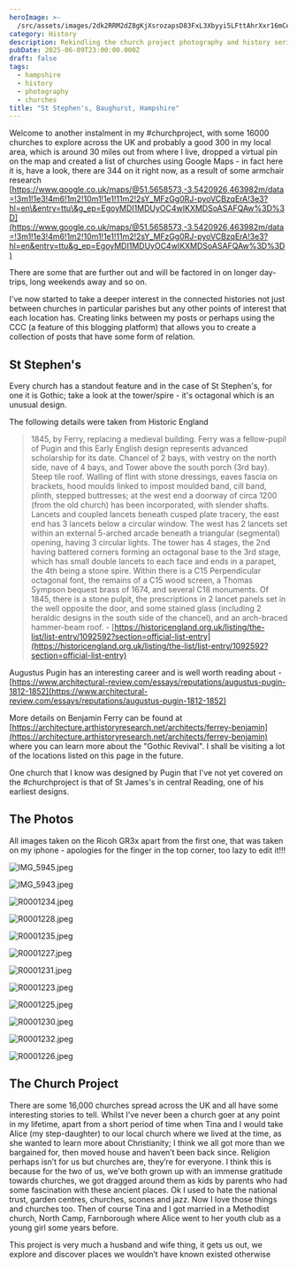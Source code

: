 ```yaml
---
heroImage: >-
  /src/assets/images/2dk2RRM2dZ8gKjXsrozapsD83FxL3Xbyyi5LFttAhrXxr16mCe4arfLJ1X6cjTUr5LMgDqPgWY1xyXeA7DVyyXzKe1wF1MMLFu7pbXDen3sdpfgjkve2kkVPdqcHMdxeD5drqzb2LKp2jgw29cwZGg4yEth5K8LwEkzKeR6UAi.jpeg
category: History
description: Rekindling the church project photography and history series
pubDate: 2025-06-09T23:00:00.000Z
draft: false
tags:
  - hampshire
  - history
  - photography
  - churches
title: "St Stephen's, Baughurst, Hampshire"
---
```


Welcome to another instalment in my #churchproject, with some 16000 churches to explore across the UK and probably a good 300 in my local area, which is around 30 miles out from where I live, dropped a virtual pin on the map and created a list of churches using Google Maps - in fact here it is, have a look, there are 344 on it right now, as a result of some armchair research [https://www.google.co.uk/maps/@51.5658573,-3.5420926,463982m/data=!3m1!1e3!4m6!1m2!10m1!1e1!11m2!2sY_MFzGg0RJ-pyoVCBzqErA!3e3?hl=en\&entry=ttu\&g_ep=EgoyMDI1MDUyOC4wIKXMDSoASAFQAw%3D%3D](https://www.google.co.uk/maps/@51.5658573,-3.5420926,463982m/data=!3m1!1e3!4m6!1m2!10m1!1e1!11m2!2sY_MFzGg0RJ-pyoVCBzqErA!3e3?hl=en&entry=ttu&g_ep=EgoyMDI1MDUyOC4wIKXMDSoASAFQAw%3D%3D)

There are some that are further out and will be factored in on longer day-trips, long weekends away and so on.

I've now started to take a deeper interest in the connected histories not just between churches in particular parishes but any other points of interest that each location has. Creating links between my posts or perhaps using the CCC (a feature of this blogging platform) that allows you to create a collection of posts that have some form of relation.

## St Stephen's

Every church has a standout feature and in the case of St Stephen's, for one it is Gothic; take a look at the tower/spire - it's octagonal which is an unusual design.

The following details were taken from Historic England

> 1845, by Ferry, replacing a medieval building. Ferry was a fellow-pupil of Pugin and this Early English design represents advanced scholarship for its date. Chancel of 2 bays, with vestry on the north side, nave of 4 bays, and Tower above the south porch (3rd bay). Steep tile roof. Walling of flint with stone dressings, eaves fascia on brackets, hood moulds linked to impost moulded band, cill band, plinth, stepped buttresses; at the west end a doorway of circa 1200 (from the old church) has been incorporated, with slender shafts. Lancets and coupled lancets beneath cusped plate tracery, the east end has 3 lancets below a circular window. The west has 2 lancets set within an external 5-arched arcade beneath a triangular (segmental) opening, having 3 circular lights. The tower has 4 stages, the 2nd having battered corners forming an octagonal base to the 3rd stage, which has small double lancets to each face and ends in a parapet, the 4th being a stone spire. Within there is a C15 Perpendicular octagonal font, the remains of a C15 wood screen, a Thomas Sympson bequest brass of 1674, and several C18 monuments. Of 1845, there is a stone pulpit, the prescriptions in 2 lancet panels set in the well opposite the door, and some stained glass (including 2 heraldic designs in the south side of the chancel), and an arch-braced hammer-beam roof. - [https://historicengland.org.uk/listing/the-list/list-entry/1092592?section=official-list-entry](https://historicengland.org.uk/listing/the-list/list-entry/1092592?section=official-list-entry)

Augustus Pugin has an interesting career and is well worth reading about - [https://www.architectural-review.com/essays/reputations/augustus-pugin-1812-1852](https://www.architectural-review.com/essays/reputations/augustus-pugin-1812-1852)

More details on Benjamin Ferry can be found at [https://architecture.arthistoryresearch.net/architects/ferrey-benjamin](https://architecture.arthistoryresearch.net/architects/ferrey-benjamin) where you can learn more about the "Gothic Revival". I shall be visiting a lot of the locations listed on this page in the future.

One church that I know was designed by Pugin that I've not yet covered on the #churchproject is that of St James's in central Reading, one of his earliest designs.

## The Photos

All images taken on the Ricoh GR3x apart from the first one, that was taken on my iphone - apologies for the finger in the top corner, too lazy to edit it!!!

![IMG_5945.jpeg](https://files.peakd.com/file/peakd-hive/nicklewis/EqDj9nGdnGe5HRgAYKBKuxnagtcuZuovtRmNNcbyTePuJifAr38m6aPe1xbrEHE4yx8.jpeg)

![IMG_5943.jpeg](https://files.peakd.com/file/peakd-hive/nicklewis/Eq7LyGf5efaM9fNaVDWm8SZaJZPpEyDDGHijzG2GVX8a2qz774ejNkmx1KDognx4D8g.jpeg)

![R0001234.jpeg](https://files.peakd.com/file/peakd-hive/nicklewis/245T3bNidpuw5McTPDexXiCVpDWrW52eGqhNXsfcjQX7y3eYwx9zLwtM8tHK5127xuGj9.jpeg)

![R0001228.jpeg](https://files.peakd.com/file/peakd-hive/nicklewis/23vPGQxN6RZEDpiVPALmKLXrXE1NKN7awrgA1DHr2KWDw9xfKZ3NQAJ7n9YrnxLg89Kem.jpeg)

![R0001235.jpeg](https://files.peakd.com/file/peakd-hive/nicklewis/2466iKhVdaGia1qwVvfuSSXEi5q85i5rFSPbsAiUvYhm8nzjYruyvFkbQF9G8h2bMfrCa.jpeg)

![R0001227.jpeg](https://files.peakd.com/file/peakd-hive/nicklewis/23w2gc4YAWu6Tz29LaPN7iL9eaZjfyHodak2otzGZUmrX4eXAiBnhnuypNrDrf1ivDNxg.jpeg)

![R0001231.jpeg](https://files.peakd.com/file/peakd-hive/nicklewis/244oV3JBp81XuweTLaSecvusXS2K78npo8LoShoYPk151SFqkSatRBBih6WqSqipjnAjc.jpeg)

![R0001223.jpeg](https://files.peakd.com/file/peakd-hive/nicklewis/244KJTRsxAkbcPNn4KW4StFTX7gwjnrAhYKzvoLw5EDESF8ERUw1sWjvj8dJnYNp12Vmv.jpeg)

![R0001225.jpeg](https://files.peakd.com/file/peakd-hive/nicklewis/23x1BF8Z6T61mYxa3KetWfMh5ZDm4bHc8vGhr5ZcTRXd8ktLNH7r6zBf5ihGcooGARGkf.jpeg)

![R0001230.jpeg](https://files.peakd.com/file/peakd-hive/nicklewis/23u5zorioJY6D4KE3Ls2BDc91y6kmNWtLMrw16UMTBxt7ptarSui4E3asTbTnj48oQVDe.jpeg)

![R0001232.jpeg](https://files.peakd.com/file/peakd-hive/nicklewis/23vhqV2uGxJ5VFu8sAkadPHe3GrhKVpXJWLdLa61xnwcYYzNMN3EvutkQtf5PV3SZ19qS.jpeg)

![R0001226.jpeg](https://files.peakd.com/file/peakd-hive/nicklewis/23uFViCifRD6Jb1CPcwyFKF5h568i5kWaPjnLd9LHNoAzt34BZNV4D24FCRkefSTBiMY6.jpeg)

## The Church Project

There are some 16,000 churches spread across the UK and all have some interesting stories to tell. Whilst I’ve never been a church goer at any point in my lifetime, apart from a short period of time when Tina and I would take Alice (my step-daughter) to our local church where we lived at the time, as she wanted to learn more about Christianity; I think we all got more than we bargained for, then moved house and haven’t been back since. Religion perhaps isn’t for us but churches are, they’re for everyone. I think this is because for the two of us, we’ve both grown up with an immense gratitude towards churches, we got dragged around them as kids by parents who had some fascination with these ancient places. Ok I used to hate the national trust, garden centres, churches, scones and jazz. Now I love those things and churches too. Then of course Tina and I got married in a Methodist church, North Camp, Farnborough where Alice went to her youth club as a young girl some years before.

This project is very much a husband and wife thing, it gets us out, we explore and discover places we wouldn’t have known existed otherwise
